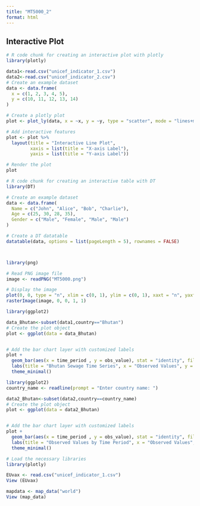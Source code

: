 ```yaml
---
title: "MT5000_2"
format: html
---
```



## Interactive Plot

```r
# R code chunk for creating an interactive plot with plotly
library(plotly)

data1<-read.csv("unicef_indicator_1.csv")
data2<-read.csv("unicef_indicator_2.csv")
# Create an example dataset
data <- data.frame(
  x = c(1, 2, 3, 4, 5),
  y = c(10, 11, 12, 13, 14)
)

# Create a plotly plot
plot <- plot_ly(data, x = ~x, y = ~y, type = "scatter", mode = "lines+markers")

# Add interactive features
plot <- plot %>% 
  layout(title = "Interactive Line Plot",
         xaxis = list(title = "X-axis Label"),
         yaxis = list(title = "Y-axis Label"))

# Render the plot
plot

# R code chunk for creating an interactive table with DT
library(DT)

# Create an example dataset
data <- data.frame(
  Name = c("John", "Alice", "Bob", "Charlie"),
  Age = c(25, 30, 28, 35),
  Gender = c("Male", "Female", "Male", "Male")
)

# Create a DT datatable
datatable(data, options = list(pageLength = 5), rownames = FALSE)




```


```r
library(png)

# Read PNG image file
image <- readPNG("MT5000.png")

# Display the image
plot(0, 0, type = "n", xlim = c(0, 1), ylim = c(0, 1), xaxt = "n", yaxt = "n", ann = FALSE)
rasterImage(image, 0, 0, 1, 1)


```




```r
library(ggplot2)

data_Bhutan<-subset(data1,country=="Bhutan")
# Create the plot object
plot <- ggplot(data = data_Bhutan)


# Add the bar chart layer with customized labels
plot +
  geom_bar(aes(x = time_period , y = obs_value), stat = "identity", fill = "Blue" ) +
  labs(title = "Bhutan Sewage Time Series", x = "Observed Values", y = "Time Period") +
  theme_minimal()
```

```r
library(ggplot2)
country_name <- readline(prompt = "Enter country name: ")

data2_Bhutan<-subset(data2,country==country_name)
# Create the plot object
plot <- ggplot(data = data2_Bhutan)


# Add the bar chart layer with customized labels
plot +
  geom_bar(aes(x = time_period , y = obs_value), stat = "identity", fill = "Pink" ) +
  labs(title = "Observed Values by Time Period", x = "Observed Values", y = "Time Period") +
  theme_minimal()
```


```r
# Load the necessary libraries
library(plotly)

EUvax <- read.csv("unicef_indicator_1.csv")
View (EUvax)

mapdata <- map_data("world")
View (map_data)

```


```r

```

